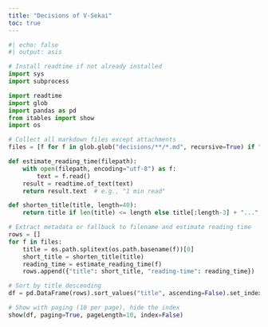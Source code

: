 ```yaml
---
title: "Decisions of V-Sekai"
toc: true
---
```


```python
#| echo: false
#| output: asis

# Install readtime if not already installed
import sys
import subprocess

import readtime
import glob
import pandas as pd
from itables import show
import os

# Collect all markdown files except attachments
files = [f for f in glob.glob("decisions/**/*.md", recursive=True) if "decisions/attachments/" not in f]

def estimate_reading_time(filepath):
    with open(filepath, encoding="utf-8") as f:
        text = f.read()
    result = readtime.of_text(text)
    return result.text  # e.g., "1 min read"

def shorten_title(title, length=40):
    return title if len(title) <= length else title[:length-3] + "..."

# Extract metadata or fallback to filename and estimate reading time
rows = []
for f in files:
    title = os.path.splitext(os.path.basename(f))[0]
    short_title = shorten_title(title)
    reading_time = estimate_reading_time(f)
    rows.append({"title": short_title, "reading-time": reading_time})

# Sort by title descending
df = pd.DataFrame(rows).sort_values("title", ascending=False).set_index("title")

# Show with paging (10 per page), hide the index
show(df, paging=True, pageLength=10, index=False)
```
